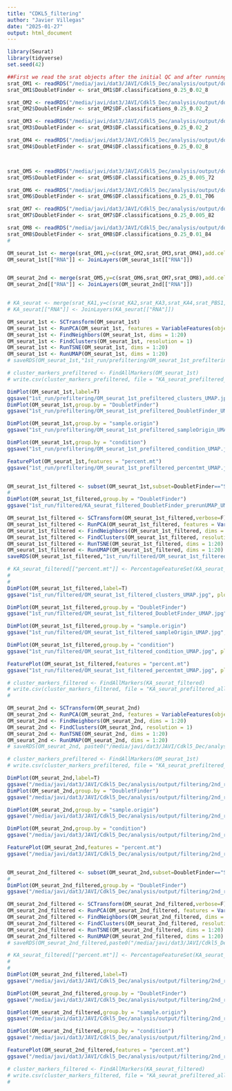 ```yaml
---
title: "CDKL5_filtering"
author: "Javier Villegas"
date: "2025-01-27"
output: html_document
---
```


```r
library(Seurat)
library(tidyverse)
set.seed(42)
```



```r
##First we read the srat objects after the initial QC and after running the DoubletFinder software
srat_OM1 <- readRDS("/media/javi/dat3/JAVI/Cdkl5_Dec/analysis/output/doublet/srat_OM1.rds")
srat_OM1$DoubletFinder <- srat_OM1$DF.classifications_0.25_0.02_8

srat_OM2 <- readRDS("/media/javi/dat3/JAVI/Cdkl5_Dec/analysis/output/doublet/srat_OM2.rds")
srat_OM2$DoubletFinder <- srat_OM2$DF.classifications_0.25_0.02_2

srat_OM3 <- readRDS("/media/javi/dat3/JAVI/Cdkl5_Dec/analysis/output/doublet/srat_OM3.rds")
srat_OM3$DoubletFinder <- srat_OM3$DF.classifications_0.25_0.02_2

srat_OM4 <- readRDS("/media/javi/dat3/JAVI/Cdkl5_Dec/analysis/output/doublet/srat_OM4.rds")
srat_OM4$DoubletFinder <- srat_OM4$DF.classifications_0.25_0.02_8



srat_OM5 <- readRDS("/media/javi/dat3/JAVI/Cdkl5_Dec/analysis/output/doublet/srat_OM5.rds")
srat_OM5$DoubletFinder <- srat_OM5$DF.classifications_0.25_0.005_72

srat_OM6 <- readRDS("/media/javi/dat3/JAVI/Cdkl5_Dec/analysis/output/doublet/srat_OM6.rds")
srat_OM6$DoubletFinder <- srat_OM6$DF.classifications_0.25_0.01_706

srat_OM7 <- readRDS("/media/javi/dat3/JAVI/Cdkl5_Dec/analysis/output/doublet/srat_OM7.rds")
srat_OM7$DoubletFinder <- srat_OM7$DF.classifications_0.25_0.005_82

srat_OM8 <- readRDS("/media/javi/dat3/JAVI/Cdkl5_Dec/analysis/output/doublet/srat_OM8.rds")
srat_OM8$DoubletFinder <- srat_OM8$DF.classifications_0.25_0.01_84
# 

OM_seurat_1st <- merge(srat_OM1,y=c(srat_OM2,srat_OM3,srat_OM4),add.cell.ids=c("OM1","OM2","OM3","OM4"),project="OCT2024_CDKL5",merge.data=T)
OM_seurat_1st[["RNA"]] <- JoinLayers(OM_seurat_1st[["RNA"]])


OM_seurat_2nd <- merge(srat_OM5,y=c(srat_OM6,srat_OM7,srat_OM8),add.cell.ids=c("OM5","OM6","OM7","OM8"),project="DEC2024_CDKL5",merge.data=T)
OM_seurat_2nd[["RNA"]] <- JoinLayers(OM_seurat_2nd[["RNA"]])


# KA_seurat <- merge(srat_KA1,y=c(srat_KA2,srat_KA3,srat_KA4,srat_PBS1,srat_PBS2,srat_PBS3,srat_PBS4),add.cell.ids=c("KA1","KA2","KA3","KA4","PBS1","PBS2","PBS3","PBS4"),project="NOV2024_KA",merge.data=T)
# KA_seurat[["RNA"]] <- JoinLayers(KA_seurat[["RNA"]])

```


```r

OM_seurat_1st <- SCTransform(OM_seurat_1st)
OM_seurat_1st <- RunPCA(OM_seurat_1st, features = VariableFeatures(object = OM_seurat_1st))
OM_seurat_1st <- FindNeighbors(OM_seurat_1st, dims = 1:20)
OM_seurat_1st <- FindClusters(OM_seurat_1st, resolution = 1)
OM_seurat_1st <- RunTSNE(OM_seurat_1st, dims = 1:20)
OM_seurat_1st <- RunUMAP(OM_seurat_1st, dims = 1:20)
# saveRDS(OM_seurat_1st,"1st_run/prefiltering/OM_seurat_1st_prefiltering.rds")

# cluster_markers_prefiltered <- FindAllMarkers(OM_seurat_1st)
# write.csv(cluster_markers_prefiltered, file = "KA_seurat_prefiltered_allmarkers.csv", row.names = TRUE)

DimPlot(OM_seurat_1st,label=T)
ggsave("1st_run/prefiltering/OM_seurat_1st_prefiltered_clusters_UMAP.jpg", plot =DimPlot(OM_seurat_1st,label=T),width = 10, height=10,dpi=300)
DimPlot(OM_seurat_1st,group.by = "DoubletFinder")
ggsave("1st_run/prefiltering/OM_seurat_1st_prefiltered_DoubletFinder_UMAP.jpg", plot =DimPlot(OM_seurat_1st,group.by = "DoubletFinder"),width = 10, height=10,dpi=300)

DimPlot(OM_seurat_1st,group.by = "sample.origin")
ggsave("1st_run/prefiltering/OM_seurat_1st_prefiltered_sampleOrigin_UMAP.jpg", plot =DimPlot(OM_seurat_1st,group.by = "sample.origin"),width = 10, height=10,dpi=300)

DimPlot(OM_seurat_1st,group.by = "condition")
ggsave("1st_run/prefiltering/OM_seurat_1st_prefiltered_condition_UMAP.jpg", plot =DimPlot(OM_seurat_1st,group.by = "condition"),width = 10, height=10,dpi=300)

FeaturePlot(OM_seurat_1st,features = "percent.mt")
ggsave("1st_run/prefiltering/OM_seurat_1st_prefiltered_percentmt_UMAP.jpg", plot =FeaturePlot(OM_seurat_1st,features = "percent.mt"),width = 10, height=10,dpi=300)


OM_seurat_1st_filtered <- subset(OM_seurat_1st,subset=DoubletFinder=="Singlet")
# 
DimPlot(OM_seurat_1st_filtered,group.by = "DoubletFinder")
ggsave("1st_run/filtered/KA_seurat_filtered_DoubletFinder_prerunUMAP_UMAP.jpg", plot =DimPlot(OM_seurat_1st_filtered,group.by = "DoubletFinder"),width = 10, height=10,dpi=300)

OM_seurat_1st_filtered <- SCTransform(OM_seurat_1st_filtered,verbose=F)
OM_seurat_1st_filtered <- RunPCA(OM_seurat_1st_filtered, features = VariableFeatures(object = OM_seurat_1st_filtered))
OM_seurat_1st_filtered <- FindNeighbors(OM_seurat_1st_filtered, dims = 1:20)
OM_seurat_1st_filtered <- FindClusters(OM_seurat_1st_filtered, resolution = 1)
OM_seurat_1st_filtered <- RunTSNE(OM_seurat_1st_filtered, dims = 1:20)
OM_seurat_1st_filtered <- RunUMAP(OM_seurat_1st_filtered, dims = 1:20)
saveRDS(OM_seurat_1st_filtered,"1st_run/filtered/OM_seurat_1st_filtered.rds")

# KA_seurat_filtered[["percent.mt"]] <- PercentageFeatureSet(KA_seurat_filtered, pattern = "^mt-")
# 
# 
DimPlot(OM_seurat_1st_filtered,label=T)
ggsave("1st_run/filtered/OM_seurat_1st_filtered_clusters_UMAP.jpg", plot =DimPlot(OM_seurat_1st_filtered,label=T),width = 10, height=10,dpi=300)

DimPlot(OM_seurat_1st_filtered,group.by = "DoubletFinder")
ggsave("1st_run/filtered/OM_seurat_1st_filtered_DoubletFinder_UMAP.jpg", plot =DimPlot(OM_seurat_1st_filtered,group.by = "DoubletFinder"),width = 10, height=10,dpi=300)

DimPlot(OM_seurat_1st_filtered,group.by = "sample.origin")
ggsave("1st_run/filtered/OM_seurat_1st_filtered_sampleOrigin_UMAP.jpg", plot =DimPlot(OM_seurat_1st_filtered,group.by = "sample.origin"),width = 10, height=10,dpi=300)

DimPlot(OM_seurat_1st_filtered,group.by = "condition")
ggsave("1st_run/filtered/OM_seurat_1st_filtered_condition_UMAP.jpg", plot =DimPlot(OM_seurat_1st_filtered,group.by = "condition"),width = 10, height=10,dpi=300)

FeaturePlot(OM_seurat_1st_filtered,features = "percent.mt")
ggsave("1st_run/filtered/OM_seurat_1st_filtered_percentmt_UMAP.jpg", plot =FeaturePlot(OM_seurat_1st_filtered,features = "percent.mt"),width = 10, height=10,dpi=300)

# cluster_markers_filtered <- FindAllMarkers(KA_seurat_filtered)
# write.csv(cluster_markers_filtered, file = "KA_seurat_prefiltered_allmarkers.csv", row.names = TRUE)
# 

```



```r

OM_seurat_2nd <- SCTransform(OM_seurat_2nd)
OM_seurat_2nd <- RunPCA(OM_seurat_2nd, features = VariableFeatures(object = OM_seurat_2nd))
OM_seurat_2nd <- FindNeighbors(OM_seurat_2nd, dims = 1:20)
OM_seurat_2nd <- FindClusters(OM_seurat_2nd, resolution = 1)
OM_seurat_2nd <- RunTSNE(OM_seurat_2nd, dims = 1:20)
OM_seurat_2nd <- RunUMAP(OM_seurat_2nd, dims = 1:20)
# saveRDS(OM_seurat_2nd, paste0("/media/javi/dat3/JAVI/Cdkl5_Dec/analysis/output/filtering/2nd_run/prefiltering/OM_seurat_2nd_prefiltering_",Sys.Date(),".rds"))

# cluster_markers_prefiltered <- FindAllMarkers(OM_seurat_1st)
# write.csv(cluster_markers_prefiltered, file = "KA_seurat_prefiltered_allmarkers.csv", row.names = TRUE)

DimPlot(OM_seurat_2nd,label=T)
ggsave("/media/javi/dat3/JAVI/Cdkl5_Dec/analysis/output/filtering/2nd_run/prefiltering/OM_seurat_2nd_prefiltering_clusters_UMAP.jpg", plot =DimPlot(OM_seurat_2nd,label=T),width = 10, height=10,dpi=300)
DimPlot(OM_seurat_2nd,group.by = "DoubletFinder")
ggsave("/media/javi/dat3/JAVI/Cdkl5_Dec/analysis/output/filtering/2nd_run/prefiltering/OM_seurat_2nd_prefiltering_DoubletFinder_UMAP.jpg", plot =DimPlot(OM_seurat_2nd,group.by = "DoubletFinder"),width = 10, height=10,dpi=300)

DimPlot(OM_seurat_2nd,group.by = "sample.origin")
ggsave("/media/javi/dat3/JAVI/Cdkl5_Dec/analysis/output/filtering/2nd_run/prefiltering/OM_seurat_2nd_prefiltering_sampleOrigin_UMAP.jpg", plot =DimPlot(OM_seurat_2nd,group.by = "sample.origin"),width = 10, height=10,dpi=300)

DimPlot(OM_seurat_2nd,group.by = "condition")
ggsave("/media/javi/dat3/JAVI/Cdkl5_Dec/analysis/output/filtering/2nd_run/prefiltering/OM_seurat_2nd_prefiltering_condition_UMAP.jpg", plot =DimPlot(OM_seurat_2nd,group.by = "condition"),width = 10, height=10,dpi=300)

FeaturePlot(OM_seurat_2nd,features = "percent.mt")
ggsave("/media/javi/dat3/JAVI/Cdkl5_Dec/analysis/output/filtering/2nd_run/prefiltering/OM_seurat_2nd_prefiltering_percentmt_UMAP.jpg", plot =FeaturePlot(OM_seurat_2nd,features = "percent.mt"),width = 10, height=10,dpi=300)


OM_seurat_2nd_filtered <- subset(OM_seurat_2nd,subset=DoubletFinder=="Singlet")
# 
DimPlot(OM_seurat_2nd_filtered,group.by = "DoubletFinder")
ggsave("/media/javi/dat3/JAVI/Cdkl5_Dec/analysis/output/filtering/2nd_run/filtered/OM_seurat_2nd_filtered_DoubletFinder_prerunUMAP_UMAP.jpg", plot =DimPlot(OM_seurat_2nd_filtered,group.by = "DoubletFinder"),width = 10, height=10,dpi=300)

OM_seurat_2nd_filtered <- SCTransform(OM_seurat_2nd_filtered,verbose=F)
OM_seurat_2nd_filtered <- RunPCA(OM_seurat_2nd_filtered, features = VariableFeatures(object = OM_seurat_2nd_filtered))
OM_seurat_2nd_filtered <- FindNeighbors(OM_seurat_2nd_filtered, dims = 1:20)
OM_seurat_2nd_filtered <- FindClusters(OM_seurat_2nd_filtered, resolution = 1)
OM_seurat_2nd_filtered <- RunTSNE(OM_seurat_2nd_filtered, dims = 1:20)
OM_seurat_2nd_filtered <- RunUMAP(OM_seurat_2nd_filtered, dims = 1:20)
# saveRDS(OM_seurat_2nd_filtered,paste0("/media/javi/dat3/JAVI/Cdkl5_Dec/analysis/output/filtering/2nd_run/filtered/OM_seurat_2nd_filtered_",Sys.Date(),".rds"))

# KA_seurat_filtered[["percent.mt"]] <- PercentageFeatureSet(KA_seurat_filtered, pattern = "^mt-")
# 
# 
DimPlot(OM_seurat_2nd_filtered,label=T)
ggsave("/media/javi/dat3/JAVI/Cdkl5_Dec/analysis/output/filtering/2nd_run/filtered/OM_seurat_2nd_filtered_clusters_UMAP.jpg", plot =DimPlot(OM_seurat_2nd_filtered,label=T),width = 10, height=10,dpi=300)

DimPlot(OM_seurat_2nd_filtered,group.by = "DoubletFinder")
ggsave("/media/javi/dat3/JAVI/Cdkl5_Dec/analysis/output/filtering/2nd_run/filtered/OM_seurat_2nd_filtered_DoubletFinder_UMAP.jpg", plot =DimPlot(OM_seurat_2nd_filtered,group.by = "DoubletFinder"),width = 10, height=10,dpi=300)

DimPlot(OM_seurat_2nd_filtered,group.by = "sample.origin")
ggsave("/media/javi/dat3/JAVI/Cdkl5_Dec/analysis/output/filtering/2nd_run/filtered/OM_seurat_2nd_filtered_sampleOrigin_UMAP.jpg", plot =DimPlot(OM_seurat_2nd_filtered,group.by = "sample.origin"),width = 10, height=10,dpi=300)

DimPlot(OM_seurat_2nd_filtered,group.by = "condition")
ggsave("/media/javi/dat3/JAVI/Cdkl5_Dec/analysis/output/filtering/2nd_run/filtered/OM_seurat_2nd_filtered_condition_UMAP.jpg", plot =DimPlot(OM_seurat_2nd_filtered,group.by = "condition"),width = 10, height=10,dpi=300)

FeaturePlot(OM_seurat_2nd_filtered,features = "percent.mt")
ggsave("/media/javi/dat3/JAVI/Cdkl5_Dec/analysis/output/filtering/2nd_run/filtered/OM_seurat_2nd_filtered_percentmt_UMAP.jpg", plot =FeaturePlot(OM_seurat_2nd_filtered,features = "percent.mt"),width = 10, height=10,dpi=300)

# cluster_markers_filtered <- FindAllMarkers(KA_seurat_filtered)
# write.csv(cluster_markers_filtered, file = "KA_seurat_prefiltered_allmarkers.csv", row.names = TRUE)
# 


```
